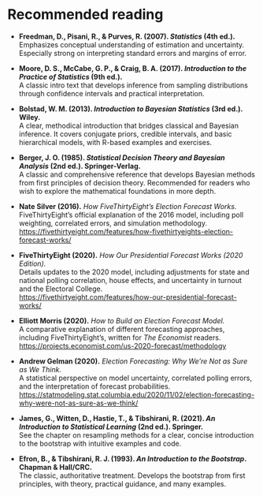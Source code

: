 # Recommended reading  {.unnumbered}

- **Freedman, D., Pisani, R., & Purves, R. (2007). _Statistics_ (4th ed.).**  
  Emphasizes conceptual understanding of estimation and uncertainty. Especially strong on interpreting standard errors and margins of error.

- **Moore, D. S., McCabe, G. P., & Craig, B. A. (2017). _Introduction to the Practice of Statistics_ (9th ed.).**  
  A classic intro text that develops inference from sampling distributions through confidence intervals and practical interpretation.

- **Bolstad, W. M. (2013). *Introduction to Bayesian Statistics* (3rd ed.). Wiley.**  
  A clear, methodical introduction that bridges classical and Bayesian inference. It covers conjugate priors, credible intervals, and basic hierarchical models, with R-based examples and exercises.

- **Berger, J. O. (1985). *Statistical Decision Theory and Bayesian Analysis* (2nd ed.). Springer-Verlag.**  
  A classic and comprehensive reference that develops Bayesian methods from first principles of decision theory. Recommended for readers who wish to explore the mathematical foundations in more depth.

- **Nate Silver (2016).** *How FiveThirtyEight’s Election Forecast Works.*  
  FiveThirtyEight’s official explanation of the 2016 model, including poll weighting, correlated errors, and simulation methodology.  
  [https://fivethirtyeight.com/features/how-fivethirtyeights-election-forecast-works/](https://fivethirtyeight.com/features/how-fivethirtyeights-election-forecast-works/)

- **FiveThirtyEight (2020).** *How Our Presidential Forecast Works (2020 Edition).*  
  Details updates to the 2020 model, including adjustments for state and national polling correlation, house effects, and uncertainty in turnout and the Electoral College.  
  [https://fivethirtyeight.com/features/how-our-presidential-forecast-works/](https://fivethirtyeight.com/features/how-our-presidential-forecast-works/)

- **Elliott Morris (2020).** *How to Build an Election Forecast Model.*  
  A comparative explanation of different forecasting approaches, including FiveThirtyEight’s, written for *The Economist* readers.  
  [https://projects.economist.com/us-2020-forecast/methodology](https://projects.economist.com/us-2020-forecast/methodology)

- **Andrew Gelman (2020).** *Election Forecasting: Why We’re Not as Sure as We Think.*  
  A statistical perspective on model uncertainty, correlated polling errors, and the interpretation of forecast probabilities.  
  [https://statmodeling.stat.columbia.edu/2020/11/02/election-forecasting-why-were-not-as-sure-as-we-think/](https://statmodeling.stat.columbia.edu/2020/11/02/election-forecasting-why-were-not-as-sure-as-we-think/)

- **James, G., Witten, D., Hastie, T., & Tibshirani, R. (2021). _An Introduction to Statistical Learning_ (2nd ed.). Springer.**  
   See the chapter on resampling methods for a clear, concise introduction to the bootstrap with intuitive examples and code.

- **Efron, B., & Tibshirani, R. J. (1993). _An Introduction to the Bootstrap_. Chapman & Hall/CRC.**  
  The classic, authoritative treatment. Develops the bootstrap from first principles, with theory, practical guidance, and many examples.

